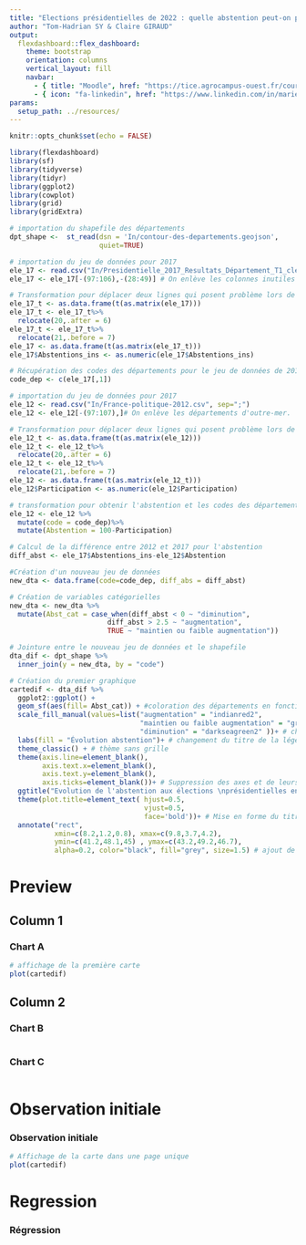 ```yaml
---
title: "Elections présidentielles de 2022 : quelle abstention peut-on prévoir ?  "
author: "Tom-Hadrian SY & Claire GIRAUD"
output: 
  flexdashboard::flex_dashboard:
    theme: bootstrap
    orientation: columns
    vertical_layout: fill
    navbar:
      - { title: "Moodle", href: "https://tice.agrocampus-ouest.fr/course/view.php?id=6726", align: right }
      - { icon: "fa-linkedin", href: "https://www.linkedin.com/in/marie-etienne-818a7115/", align: right }
params:
  setup_path: ../resources/
---
```


<style>                     
.navbar {
  background-color:#FFC300;
  border-color:#F5B041;
}
.navbar-brand {
color:black!important;
}

</style>  


```r
knitr::opts_chunk$set(echo = FALSE)
```


```r
library(flexdashboard)
library(sf)
library(tidyverse)
library(tidyr)
library(ggplot2)
library(cowplot)
library(grid)
library(gridExtra)
```


```r
# importation du shapefile des départements
dpt_shape <-  st_read(dsn = 'In/contour-des-departements.geojson',
                      quiet=TRUE)
```

```r
# importation du jeu de données pour 2017
ele_17 <- read.csv("In/Presidentielle_2017_Resultats_Département_T1_clean.csv")
ele_17 <- ele_17[-(97:106),-(28:49)] # On enlève les colonnes inutiles et les départements d'outre-mer. 

# Transformation pour déplacer deux lignes qui posent problème lors de la jointure
ele_17_t <- as.data.frame(t(as.matrix(ele_17)))
ele_17_t <- ele_17_t%>%
  relocate(20,.after = 6)
ele_17_t <- ele_17_t%>%
  relocate(21,.before = 7)
ele_17 <- as.data.frame(t(as.matrix(ele_17_t)))
ele_17$Abstentions_ins <- as.numeric(ele_17$Abstentions_ins)

# Récupération des codes des départements pour le jeu de données de 2012.
code_dep <- c(ele_17[,1])
```

```r
# importation du jeu de données pour 2017
ele_12 <- read.csv("In/France-politique-2012.csv", sep=";")
ele_12 <- ele_12[-(97:107),]# On enlève les départements d'outre-mer. 

# Transformation pour déplacer deux lignes qui posent problème lors de la jointure
ele_12_t <- as.data.frame(t(as.matrix(ele_12)))
ele_12_t <- ele_12_t%>%
  relocate(20,.after = 6)
ele_12_t <- ele_12_t%>%
  relocate(21,.before = 7)
ele_12 <- as.data.frame(t(as.matrix(ele_12_t)))
ele_12$Participation <- as.numeric(ele_12$Participation)

# transformation pour obtenir l'abstention et les codes des départements
ele_12 <- ele_12 %>%
  mutate(code = code_dep)%>%
  mutate(Abstention = 100-Participation)
```

```r
# Calcul de la différence entre 2012 et 2017 pour l'abstention
diff_abst <- ele_17$Abstentions_ins-ele_12$Abstention

#Création d'un nouveau jeu de données
new_dta <- data.frame(code=code_dep, diff_abs = diff_abst)

# Création de variables catégorielles
new_dta <- new_dta %>%
  mutate(Abst_cat = case_when(diff_abst < 0 ~ "diminution", 
                        diff_abst > 2.5 ~ "augmentation",
                        TRUE ~ "maintien ou faible augmentation"))
```


```r
# Jointure entre le nouveau jeu de données et le shapefile
dta_dif <- dpt_shape %>% 
  inner_join(y = new_dta, by = "code")
```


```r
# Création du premier graphique
cartedif <- dta_dif %>% 
  ggplot2::ggplot() +
  geom_sf(aes(fill= Abst_cat)) + #coloration des départements en fonction d'abstention
  scale_fill_manual(values=list("augmentation" = "indianred2", 
                                "maintien ou faible augmentation" = "gray88", 
                                "diminution" = "darkseagreen2" ))+ # changement des couleurs de remplissage
  labs(fill = "Évolution abstention")+ # changement du titre de la légende
  theme_classic() + # thème sans grille
  theme(axis.line=element_blank(),
        axis.text.x=element_blank(),
        axis.text.y=element_blank(),
        axis.ticks=element_blank())+ # Suppression des axes et de leurs labels
  ggtitle("Evolution de l'abstention aux élections \nprésidentielles entre 2012 et 2017")+ # ajout du titre
  theme(plot.title=element_text( hjust=0.5, 
                                 vjust=0.5, 
                                 face='bold'))+ # Mise en forme du titre
  annotate("rect", 
           xmin=c(8.2,1.2,0.8), xmax=c(9.8,3.7,4.2),
           ymin=c(41.2,48.1,45) , ymax=c(43.2,49.2,46.7),
           alpha=0.2, color="black", fill="grey", size=1.5) # ajout de trois rectangles pour mettre en valeur certains éléments
```

Preview {data-icon="fa-signal"}
===================================== 


Column 1
--------------------------------------------------

### Chart A
```r
# affichage de la première carte
plot(cartedif)
```

Column 2
--------------------------------------------------

### Chart B

```r
```

### Chart C

```r
```

Observation initiale {data-icon="fa-signal"}
=====================================     

### Observation initiale
    
```r
# Affichage de la carte dans une page unique
plot(cartedif)
```

Regression {data-icon="fa-signal"}
=====================================      
### Régression

```r
```
